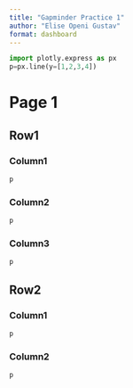 ```yaml
---
title: "Gapminder Practice 1"
author: "Elise Openi Gustav"
format: dashboard
---
```


```python
import plotly.express as px
p=px.line(y=[1,2,3,4])

```




# Page 1

## Row1 {height="30%"}

### Column1 {width="33.33%"}
```python
p
```

### Column2 {width="33.33%"}

```python
p
```

### Column3 {width="33.33%"}

```python
p
```

## Row2 {height="70%"}

### Column1 {width="70%"}

```python
p
```

### Column2 {width="30%"}

```python
p
```
